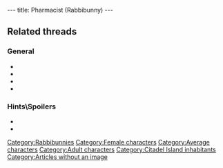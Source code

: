 ---
title: Pharmacist (Rabbibunny)
---

{{Character|
Name=The Pharmacist|
Image=DIVERS.gif|
Race=[[Rabbibunny]]|
Gender=Female|
Size=Medium|
Age=Adult}}

==Related threads==
===General===
* {{thread|id=4091|title=Quote #340, from Little Big Adventure 2\Twinsen's Odyssey}}
* {{thread|id=3650|title=Twinsen is having an affair?}}
* {{thread|id=3121|title=Another quotes from LBA...}}
* {{thread|id=155|title=Twinsun - a happy jolly place? I THINK NOT}}

===Hints\Spoilers===
* {{thread|id=3937|title=LBA2: quetch and Pharmacist}}
* {{thread|id=1413|title=Unsolved mysteries}}

{{Stub}}

[[Category:Rabbibunnies]]
[[Category:Female characters]]
[[Category:Average characters]]
[[Category:Adult characters]]
[[Category:Citadel Island inhabitants]]
[[Category:Articles without an image]]